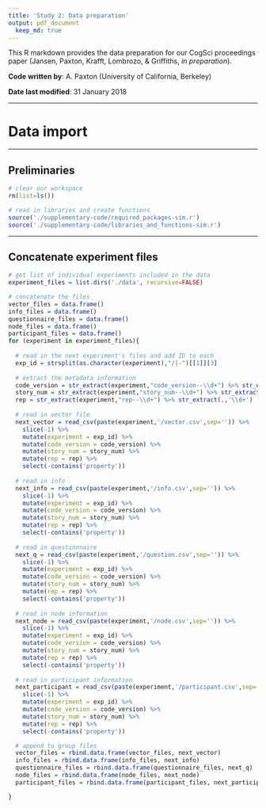 ```yaml
---
title: 'Study 2: Data preparation'
output: pdf_document
  keep_md: true
---
```


This R markdown provides the data preparation for our CogSci proceedings paper (Jansen, Paxton, Krafft, Lombrozo, & Griffiths, *in preparation*).

**Code written by**: A. Paxton (University of California, Berkeley)

**Date last modified**: 31 January 2018

***

# Data import

***

## Preliminaries

```r

# clear our workspace
rm(list=ls())

# read in libraries and create functions
source('./supplementary-code/required_packages-sim.r')
source('./supplementary-code/libraries_and_functions-sim.r')

```

***

## Concatenate experiment files

```r

# get list of individual experiments included in the data
experiment_files = list.dirs('./data', recursive=FALSE)

# concatenate the files
vector_files = data.frame()
info_files = data.frame()
questionnaire_files = data.frame()
node_files = data.frame()
participant_files = data.frame()
for (experiment in experiment_files){
  
  # read in the next experiment's files and add ID to each
  exp_id = strsplit(as.character(experiment),"/|-")[[1]][3]
  
  # extract the metadata information
  code_version = str_extract(experiment,"code_version--\\d+") %>% str_extract(.,'\\d+') #lookbehind wasn't working, not sure why
  story_num = str_extract(experiment,"story_num--\\d+") %>% str_extract(.,'\\d+')
  rep = str_extract(experiment,"rep--\\d+") %>% str_extract(.,'\\d+')
  
  # read in vector file
  next_vector = read_csv(paste(experiment,'/vector.csv',sep='')) %>% 
    slice(-1) %>%
    mutate(experiment = exp_id) %>%
    mutate(code_version = code_version) %>%
    mutate(story_num = story_num) %>%
    mutate(rep = rep) %>%
    select(-contains('property'))
  
  # read in info
  next_info = read_csv(paste(experiment,'/info.csv',sep='')) %>% 
    slice(-1) %>%
    mutate(experiment = exp_id) %>%
    mutate(code_version = code_version) %>%
    mutate(story_num = story_num) %>%
    mutate(rep = rep) %>%
    select(-contains('property'))
  
  # read in questionnaire
  next_q = read_csv(paste(experiment,'/question.csv',sep='')) %>% 
    slice(-1) %>%
    mutate(experiment = exp_id) %>%
    mutate(code_version = code_version) %>%
    mutate(story_num = story_num) %>%
    mutate(rep = rep) %>%
    select(-contains('property'))
  
  # read in node information
  next_node = read_csv(paste(experiment,'/node.csv',sep='')) %>% 
    slice(-1) %>%
    mutate(experiment = exp_id) %>%
    mutate(code_version = code_version) %>%
    mutate(story_num = story_num) %>%
    mutate(rep = rep) %>%
    select(-contains('property'))
  
  # read in participant information
  next_participant = read_csv(paste(experiment,'/participant.csv',sep='')) %>% 
    slice(-1) %>%
    mutate(experiment = exp_id) %>%
    mutate(code_version = code_version) %>%
    mutate(story_num = story_num) %>%
    mutate(rep = rep) %>%
    select(-contains('property'))

  # append to group files
  vector_files = rbind.data.frame(vector_files, next_vector)
  info_files = rbind.data.frame(info_files, next_info)
  questionnaire_files = rbind.data.frame(questionnaire_files, next_q)
  node_files = rbind.data.frame(node_files, next_node)
  participant_files = rbind.data.frame(participant_files, next_participant)

}

```


